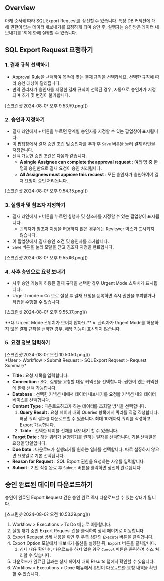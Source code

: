 
## Overview

아래 순서에 따라 SQL Export Request를 상신할 수 있습니다. 특정 DB 커넥션에 대해 권한이 없는 데이터 내보내기를 요청하게 되며 승인 후, 실행자는 승인받은 데이터 내보내기를 1회에 한해 실행할 수 있습니다.


## SQL Export Request 요청하기

### 1. 결재 규칙 선택하기

* Approval Rule을 선택하여 목적에 맞는 결재 규칙을 선택하세요. 선택한 규칙에 따라 승인 대상이 달라집니다. 
* 만약 관리자가 승인자를 지정한 결재 규칙이 선택된 경우, 자동으로 승인자가 지정되며 추가 및 변경이 불가합니다.
<p align="center">
<div>[스크린샷 2024-08-07 오후 9.53.59.png]()</div>
</p>

### 2. 승인자 지정하기

* 결재 라인에서 `+` 버튼을 누르면 단계별 승인자를 지정할 수 있는 팝업창이 표시됩니다. 
* 이 팝업창에서 결재 승인 조건 및 승인자를 추가 후 `Save` 버튼을 눌러 결재 라인을 저장합니다.
* 선택 가능한 승인 조건은 다음과 같습니다. 
    *  **A single Assignee can complete the approval request**  : 여러 명 중 한 명의 승인만으로 결재 요청이 승인 처리됩니다.
    *  **All Assignees must approve this request**  : 모든 승인자가 승인하여야 결재 요청이 승인 처리됩니다.
<p align="center">
<div>[스크린샷 2024-08-07 오후 9.54.35.png]()</div>
</p>

### 3. 실행자 및 참조자 지정하기

* 결재 라인에서 `+` 버튼을 누르면 실행자 및 참조자를 지정할 수 있는 팝업창이 표시됩니다. 
    * 관리자가 참조자 지정을 허용하지 않은 경우에는 Reviewer 박스가 표시되지 않습니다. 
* 이 팝업창에서 결재 승인 조건 및 승인자를 추가합니다. 
* `Save` 버튼을 눌러 모달을 닫고 참조자 지정을 완료합니다.
<p align="center">
<div>[스크린샷 2024-08-07 오후 9.55.06.png]()</div>
</p>

### 4. 사후 승인으로 요청 보내기

* 사후 승인 기능이 허용된 결재 규칙을 선택한 경우 Urgent Mode 스위치가 표시됩니다. 
* Urgent mode = On 으로 설정 후 결재 요청을 등록하면 즉시 권한을 부여받거나 작업을 수행할 수 있습니다.
<p align="center">
<div>[스크린샷 2024-08-07 오후 9.55.37.png]()</div>
</p>

<Callout type="important">
**Q. Urgent Mode 스위치가 보이지 않아요.**
A. 관리자가 Urgent Mode를 허용하지 않은 결재 규칙을 선택한 경우, 해당 기능이 표시되지 않습니다.
</Callout>

### 5. 요청 정보 입력하기

<p align="center">
<div>[스크린샷 2024-08-02 오전 10.50.50.png]()</div>
*User &gt; Workflow &gt; Submit Request &gt; SQL Export Request &gt; Request Summary*
</p>

*  **Title**  : 요청 제목을 입력합니다. 
*  **Connection**  : SQL 실행을 요청할 대상 커넥션을 선택합니다. 권한이 있는 커넥션에 한해 선택 가능합니다. 
*  **Database**  : 선택한 커넥션 내에서 데이터 내보내기를 요청할 커넥션 내의 데이터베이스를 선택합니다.
*  **Content Type**  : 다운로드하고자 하는 데이터를 조회할 방식을 선택합니다.
    1.  **Query Result**  : 요청 페이지 내의 Queries 항목에서 쿼리를 직접 작성합니다. 해당 쿼리 결과를 다운로드할 수 있습니다. 최대 10개까지 쿼리를 작성하고 Export 가능합니다. 
    2.  **Table**  : 선택한 테이블 전체를 내보내기 할 수 있습니다.
*  **Target Date**  : 해당 쿼리가 실행되기를 원하는 일자를 선택합니다. 기본 선택일은 요청일 당일입니다.
*  **Due Date**  : 다운로드가 실행되기를 원하는 일자를 선택합니다. 따로 설정하지 않으면 요청일로 기본 선택됩니다.
*  **Reason for Request**  : SQL Export 권한을 요청하는 사유를 입력합니다.
*  **Submit**  : 기안 작성 완료 후 `Submit` 버튼을 클릭하면 상신이 완료됩니다.


## 승인 완료된 데이터 다운로드하기

승인이 완료된 Export Request 건은 승인 완료 즉시 다운로드할 수 있는 상태가 됩니다.
<p align="center">
<div>[스크린샷 2024-08-02 오전 10.53.29.png]()</div>
</p>

1. Workflow &gt; Executions &gt; To Do 메뉴로 이동합니다.
2. 실행 대기 중인 Export Request 건을 클릭하여 상세 페이지로 이동합니다.
3. Export Request 상세 내용을 확인 후 우측 상단의 `Execute` 버튼을 클릭합니다.
4. Export Option 모달에서 내보내기 옵션을 설정한 뒤, `Export` 버튼을 클릭합니다.
    1. 상세 내용 확인 후, 다운로드를 하지 않을 경우 `Cancel` 버튼을 클릭하여 취소 처리할 수 있습니다.
5. 다운로드가 완료된 결과는 상세 페이지 내의 Results 탭에서 확인할 수 있습니다. 
6. Workflow &gt; Executions &gt; Done 메뉴에서 본인이 다운로드한 요청 내역을 확인할 수 있습니다.
